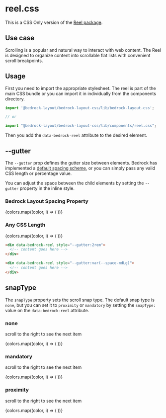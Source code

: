 

<Meta title="CSS Only/reel.css" />

# reel.css

This is a CSS Only version of the [Reel package](/?path=/docs/components-reel--api).

## Use case

Scrolling is a popular and natural way to interact with web content. The Reel is
designed to organize content into scrollable flat lists with convenient scroll breakpoints.

## Usage

First you need to import the appropriate stylesheet. The reel is part of the main CSS bundle or you can import it in individually from the components directory.

```javascript
import '@bedrock-layout/bedrock-layout-css/lib/bedrock-layout.css';

// or

import "@bedrock-layout/bedrock-layout-css/lib/components/reel.css";
```

Then you add the `data-bedrock-reel` attribute to the desired element.

## --gutter

The `--gutter` prop defines the gutter size between elements. Bedrock has implemented a [default spacing scheme](css-only-components-spacing-properties-css--page), or you can simply pass any valid CSS length or percentage value.

You can adjust the space between the child elements by setting the `--gutter` property in the inline style.

<Canvas withSource="open">
  <Story name="--gutter">
    <h3>Bedrock Layout Spacing Property</h3>
    <div data-bedrock-reel style={{ "--gutter": "var(--space-md)" }}>
      {colors.map((color, i) => (
        <Box key={i} color={color} />
      ))}
    </div>
    <h3>Any CSS Length</h3>
    <div data-bedrock-reel style={{ "--gutter": "2rem" }}>
      {colors.map((color, i) => (
        <Box key={i} color={color} />
      ))}
    </div>
  </Story>
</Canvas>

```html
<div data-bedrock-reel style="--gutter:2rem">
  <!-- content goes here -->
</div>

<div data-bedrock-reel style="--gutter:var(--space-mdLg)">
  <!-- content goes here -->
</div>
```

## snapType

The `snapType` property sets the scroll snap type. The default snap type is `none`, but you can set it to `proximity` or `mandatory` by setting the `snapType:` value on the `data-bedrock-reel` attribute.

<Canvas withSource="open">
  <Story name="snapType">
    <h3>none</h3>
    <p>scroll to the right to see the next item</p>
    <div
      data-bedrock-reel="snapType:none"
      style={{ "--gutter": "var(--space-md)" }}
    >
      {colors.map((color, i) => (
        <Box key={i} color={color} style={{ minWidth: "100%" }} />
      ))}
    </div>
    <h3>mandatory</h3>
    <p>scroll to the right to see the next item</p>
    <div
      data-bedrock-reel="snapType:mandatory"
      style={{ "--gutter": "var(--space-md)" }}
    >
      {colors.map((color, i) => (
        <Box key={i} color={color} style={{ minWidth: "100%" }} />
      ))}
    </div>
    <h3>proximity</h3>
    <p>scroll to the right to see the next item</p>
    <div
      data-bedrock-reel="snapType:proximity"
      style={{ "--gutter": "var(--space-md)" }}
    >
      {colors.map((color, i) => (
        <Box key={i} color={color} style={{ minWidth: "100%" }} />
      ))}
    </div>
  </Story>
</Canvas>
